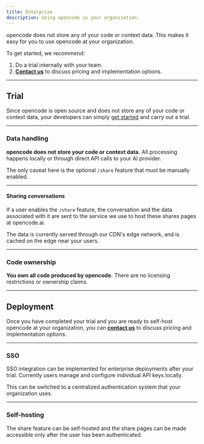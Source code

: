 ```yaml
---
title: Enterprise
description: Using opencode in your organization.
---
```


opencode does not store any of your code or context data. This makes it easy for
you to use opencode at your organization.

To get started, we recommend:

1. Do a trial internally with your team.
2. [**Contact us**](mailto:hello@sst.dev) to discuss pricing and implementation options.

---

## Trial

Since opencode is open source and does not store any of your code or context data, your developers can simply [get started](/docs/) and carry out a trial.

---

### Data handling

**opencode does not store your code or context data.** All processing happens locally or through direct API calls to your AI provider.

The only caveat here is the optional `/share` feature that must be manually enabled.

---

#### Sharing conversations

If a user enables the `/share` feature, the conversation and the data associated with it are sent to the service we use to host these shares pages at opencode.ai.

The data is currently served through our CDN's edge network, and is cached on the edge near your users.

---

### Code ownership

**You own all code produced by opencode.** There are no licensing restrictions or ownership claims.

---

## Deployment

Once you have completed your trial and you are ready to self-host opencode at
your organization, you can [**contact us**](mailto:hello@sst.dev) to discuss
pricing and implementation options.

---

### SSO

SSO integration can be implemented for enterprise deployments after your trial. Currently users manage and configure individual API keys locally.

This can be switched to a centralized authentication system that your organization uses.

---

### Self-hosting

The share feature can be self-hosted and the share pages can be made accessible
only after the user has been authenticated.
